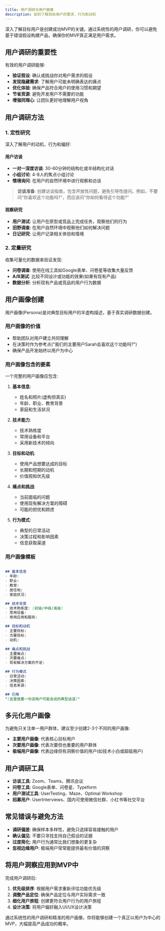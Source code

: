 ```yaml
---
title: 用户调研与用户画像
description: 如何了解目标用户的需求、行为和动机
---
```



深入了解目标用户是创建成功MVP的关键。通过系统性的用户调研，你可以避免基于错误假设构建产品，确保你的MVP真正满足用户需求。

## 用户调研的重要性

有效的用户调研能够:

- **验证假设**: 确认或挑战你对用户需求的假设
- **发现隐藏需求**: 了解用户可能未明确表达的痛点
- **优化体验**: 确保产品符合用户的使用习惯和期望
- **节省资源**: 避免开发用户不需要的功能
- **增强同理心**: 让团队更好地理解用户视角

## 用户调研方法

### 1. 定性研究

深入了解用户的动机、行为和偏好:

#### 用户访谈

- **一对一深度访谈**: 30-60分钟的结构化或半结构化对话
- **小组讨论**: 4-8人的焦点小组讨论
- **情境询问**: 在用户的自然环境中进行观察和访谈

> **访谈准备**: 创建访谈指南，包含开放性问题，避免引导性提问。例如，不要问"你喜欢这个功能吗?"，而应该问"你如何看待这个功能?"

#### 观察研究

- **用户测试**: 让用户在原型或竞品上完成任务，观察他们的行为
- **田野调查**: 在用户自然环境中观察他们如何解决问题
- **日记研究**: 让用户记录相关体验和情境

### 2. 定量研究

收集可量化的数据来验证发现:

- **问卷调查**: 使用在线工具如Google表单、问卷星等收集大量反馈
- **A/B测试**: 比较不同设计或功能的效果(如果有现有产品)
- **数据分析**: 分析现有产品或竞品的用户行为数据

## 用户画像创建

用户画像(Persona)是对典型目标用户的半虚构描述，基于真实调研数据创建。

### 用户画像的价值

- 帮助团队对用户建立共同理解
- 在决策时作为参考点("我们的主要用户Sarah会喜欢这个功能吗?")
- 确保产品开发始终以用户为中心

### 用户画像包含的要素

一个完整的用户画像应包含:

1. **基本信息**:
   - 姓名和照片(虚构但真实)
   - 年龄、职业、教育背景
   - 家庭和生活状况

2. **技术能力**:
   - 技术熟练度
   - 常用设备和平台
   - 采用新技术的倾向

3. **目标和动机**:
   - 使用产品想要达成的目标
   - 长期和短期的动机
   - 价值观和优先级

4. **痛点和挑战**:
   - 当前面临的问题
   - 使用现有解决方案的障碍
   - 可能的担忧和顾虑

5. **行为模式**:
   - 典型的日常活动
   - 决策过程和影响因素
   - 信息获取渠道

### 用户画像模板

```markdown

## 基本信息
- 年龄: 
- 职业: 
- 教育: 
- 居住地: 
- 家庭状况: 

## 技术背景
- 技术熟练度: [初级/中级/高级]
- 常用设备: 
- 常用应用和服务: 

## 目标和动机
- 主要目标: 
- 次要目标: 
- 动机: 

## 痛点和挑战
- 主要痛点: 
- 次要痛点: 
- 现有解决方案的不足: 

## 行为模式
- 日常活动: 
- 决策因素: 
- 信息来源: 

## 引用
"[这里放置一句该用户可能会说的典型话语]"
```

## 多元化用户画像

为避免只关注单一用户群体，建议至少创建2-3个不同的用户画像:

- **主要用户画像**: 代表核心目标用户
- **次要用户画像**: 代表次要但也重要的用户群体
- **极端用户画像**: 代表边缘但有洞察价值的用户(如技术小白或超级用户)

## 用户调研工具

- **访谈工具**: Zoom、Teams、腾讯会议
- **问卷工具**: Google表单、问卷星、Typeform
- **用户测试工具**: UserTesting、Maze、Optimal Workshop
- **招募用户**: UserInterviews、国内可使用微信社群、小红书等社交平台

## 常见错误与避免方法

- **调研偏差**: 确保样本多样性，避免只选择容易接触的用户
- **确认偏见**: 不要只寻找支持自己假设的证据
- **过度简化**: 用户行为通常比我们想象的更复杂
- **忽视边缘用户**: 极端用户常常能提供最有价值的洞察

## 将用户洞察应用到MVP中

完成用户调研后:

1. **优先级排序**: 根据用户需求重新评估功能优先级
2. **调整产品定位**: 确保产品定位与用户实际需求一致
3. **细化用户旅程**: 创建更符合用户行为的用户旅程
4. **设计决策**: 将用户偏好融入UI/UX设计决策

通过系统性的用户调研和精准的用户画像，你将能够创建一个真正以用户为中心的MVP，大幅提高产品成功的概率。 